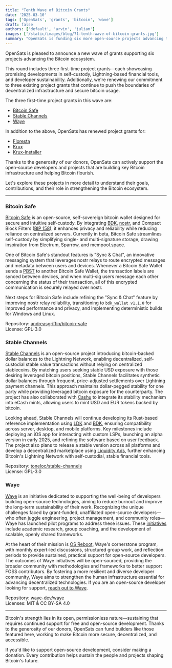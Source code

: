```yaml
---
title: "Tenth Wave of Bitcoin Grants"
date: '2025-03-10'
tags: ['OpenSats', 'grants', 'bitcoin', 'wave']
draft: false
authors: ['default', 'arvin', 'julian']
images: ['/static/images/blog/71-tenth-wave-of-bitcoin-grants.jpg']
summary: "OpenSats is funding six more open-source projects advancing the Bitcoin ecosystem."
---
```


OpenSats is pleased to announce a new wave of grants supporting six projects
advancing the Bitcoin ecosystem.

This round includes three first-time project grants—each showcasing promising
developments in self-custody, Lightning-based financial tools, and developer
sustainability. Additionally, we're renewing our commitment to three existing
project grants that continue to push the boundaries of decentralized
infrastructure and secure bitcoin usage.

The three first-time project grants in this wave are:

- [Bitcoin Safe](#bitcoin-safe)
- [Stable Channels](#stable-channels)
- [Waye](#waye)

In addition to the above, OpenSats has renewed project grants for:

- [Floresta](/blog/bitcoin-grants-september-2024-7th-wave#floresta)
- [Krux](/blog/bitcoin-grants-july-2024#krux)
- [Krux-Installer](/blog/bitcoin-grants-july-2024#krux-installer)

Thanks to the generosity of our donors, OpenSats can actively support the
open-source developers and projects that are building key Bitcoin infrastructure
and helping Bitcoin flourish.

<center>
    <DonateToGeneralFundButton/>
</center>

Let's explore these projects in more detail to understand their goals,
contributions, and their role in strengthening the Bitcoin ecosystem.

---

### Bitcoin Safe

[Bitcoin Safe](https://bitcoin-safe.org/en/) is an open-source, self-sovereign
bitcoin wallet designed for secure and intuitive self-custody. By integrating
[BDK](https://bitcoindevkit.org/), [nostr], and Compact Block Filters ([BIP 158]),
it enhances privacy and reliability while reducing reliance on centralized
servers. Currently in beta, Bitcoin Safe streamlines self-custody by simplifying
single- and multi-signature storage, drawing inspiration from Electrum, Sparrow,
and mempool.space.

One of Bitcoin Safe's standout features is "Sync & Chat", an innovative
messaging system that leverages nostr relays to route encrypted messages and
metadata between users and devices.  Whenever a Bitcoin Safe Wallet sends a
[PBST](https://bitcoinops.org/en/topics/psbt/) to another Bitcoin Safe Wallet,
the transaction labels are synced between devices, and when multi-sig users
message each other concerning the status of their transaction, all of this
encrypted communication is securely relayed over nostr.

Next steps for Bitcoin Safe include refining the "Sync & Chat" feature by
improving nostr relay reliability, transitioning to [`bdk_wallet v1.1.0`] for
improved performance and privacy, and implementing deterministic builds for
Windows and Linux.

Repository: [andreasgriffin/bitcoin-safe](https://github.com/andreasgriffin/bitcoin-safe)  
License: GPL-3.0

### Stable Channels

[Stable Channels](https://stablechannels.com/) is an open-source project
introducing bitcoin-backed dollar balances to the Lightning Network, enabling
decentralized, self-custodial stable value transactions without relying on
centralized stablecoins. By matching users seeking stable USD exposure with
those desiring leveraged bitcoin positions, Stable Channels facilitates
synthetic dollar balances through frequent, price-adjusted settlements over
Lightning payment channels. This approach maintains dollar-pegged stability for
one party while providing leveraged bitcoin exposure for the counterparty. The
project has also collaborated with [Cashu](https://docs.cashu.space/protocol) to
integrate its stability mechanism into eCash mints, allowing users to mint USD
and EUR tokens backed by bitcoin.

Looking ahead, Stable Channels will continue developing its Rust-based reference
implementation using [LDK](https://lightningdevkit.org/) and
[BDK](https://bitcoindevkit.org/), ensuring compatibility across server,
desktop, and mobile platforms. Key milestones include deploying an iOS app for
interacting with custom LSPs, launching an alpha version in early 2025, and
refining the software based on user feedback. The project also plans to release
a stable version across all platforms and develop a decentralized marketplace
using [Liquidity Ads], further enhancing Bitcoin's Lightning Network with
self-custodial, stable financial tools.

Repository: [toneloc/stable-channels](https://github.com/toneloc/stable-channels)  
License: GPL-3.0

### Waye

[Waye](https://www.waye.dev/) is an initiative dedicated to supporting the
well-being of developers building open-source technologies, aiming to reduce
burnout and improve the long-term sustainability of their work. Recognizing the
unique challenges faced by grant-funded, unaffiliated open-source developers—who
often juggle engineering, project management, and community roles—Waye has
launched pilot programs to address these issues. These
[initiatives](https://www.waye.dev/initiatives) include academic research, group
coaching, and the development of scalable, openly shared frameworks.

At the heart of their mission is [OS
Reboot](https://www.waye.dev/initiatives/os-reboot), Waye's cornerstone program,
with monthly expert-led discussions, structured group work, and reflection
periods to provide sustained, practical support for open-source developers. The
outcomes of Waye initiatives will be open-sourced, providing the broader
community with methodologies and frameworks to better support FOSS contributors.
By fostering a more resilient and diverse developer community, Waye aims to
strengthen the human infrastructure essential for advancing decentralized
technologies. If you are an open-source developer looking for support, [reach
out to Waye](mailto:waye.dev@gmail.com).

Repository: [waye-dev/waye](https://github.com/waye-dev/waye)  
Licenses: MIT & CC BY-SA 4.0

---

Bitcoin's strength lies in its open, permissionless nature—sustaining that
requires continued support for free and open-source development. Thanks to the
generosity of our donors, OpenSats can fund builders like those featured here,
working to make Bitcoin more secure, decentralized, and accessible.

If you'd like to support open-source development, consider making a donation.
Every contribution helps sustain the people and projects shaping Bitcoin's
future.

<center>
    <DonateToGeneralFundButton/>
</center>

[nostr]: https://github.com/nostr-protocol/nostr?tab=readme-ov-file#nostr---notes-and-other-stuff-transmitted-by-relays
[Liquidity Ads]: https://bitcoinops.org/en/topics/liquidity-advertisements
[BIP 158]: https://github.com/bitcoin/bips/blob/master/bip-0158.mediawiki
[`bdk_wallet v1.1.0`]: https://github.com/bitcoindevkit/bdk/releases/tag/wallet-1.1.0
